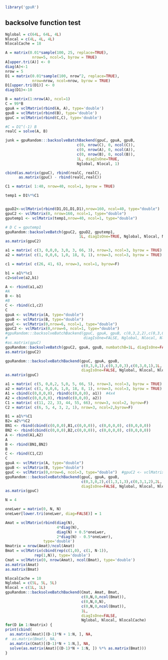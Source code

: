 <!--
%\VignetteEngine{knitr::knitr}
%\VignetteIndexEntry{backsolveBatch}
-->


```r
library('gpuR')
```


## backsolve function test
```r
Nglobal = c(64L, 64L, 4L)
Nlocal = c(4L, 4L, 4L)
NlocalCache = 18
```


```r

A = matrix(0.01*sample(100, 25, replace=TRUE),
            nrow=5, ncol=5, byrow = TRUE) 
A[upper.tri(A)] <- 0
diag(A)<-1
nrow = 5
D1 = matrix(0.01*sample(100, nrow^2, replace=TRUE),
            nrow=nrow, ncol=nrow, byrow = TRUE) 
D1[upper.tri(D1)] <- 0
diag(D1)<-10

B = matrix(1:nrow(A), ncol=1)
C = 99*B
gpuA = vclMatrix(rbind(A, A), type='double')
gpuB = vclMatrix(rbind(B), type='double')
gpuC = vclMatrix(rbind(C,C), type='double')

#C = D1^(-1) B
realC = solve(A, B)

junk = gpuRandom:::backsolveBatchBackend(gpuC, gpuA, gpuB,
                                c(0, nrow(C), 0, ncol(C)),
                                c(0, nrow(A), 0, ncol(A)),
                                c(0, nrow(B), 0, ncol(B)),
                                1L, diagIsOne=TRUE, 
                                Nglobal, Nlocal, 1)

cbind(as.matrix(gpuC), rbind(realC, realC),
      as.matrix(gpuC) - rbind(realC,realC))
```


```r
C1 = matrix( 1:40, nrow=40, ncol=1, byrow = TRUE) 

temp1 = D1%*%C1


gpuD2<-vclMatrix(rbind(D1,D1,D1,D1),nrow=160, ncol=40, type="double")
gpuC2 <- vclMatrix(0, nrow=160, ncol=1, type="double")
gputemp1 <- vclMatrix(temp1,nrow=40, ncol=1, type="double")

# D C = gputemp1
gpuRandom::backsolveBatch(gpuC2, gpuD2, gputemp1, 
                                 1L, diagIsOne=TRUE, Nglobal, Nlocal, NlocalCache)
as.matrix(gpuC2)
```



```r
a1 = matrix( c(3, 0,0,0, 3,0, 3, 66, 3), nrow=3, ncol=3, byrow = TRUE) 
a2 = matrix( c(1, 0,0,6, 1,0, 18, 8, 1), nrow=3, ncol=3, byrow = TRUE) 

c1 = matrix( c(26, 41, 6), nrow=3, ncol=1, byrow=F) 

b1 = a1%*%c1
c2=solve(a2,b1)

A <- rbind(a1,a2)
#A
B <- b1
#B
C <- rbind(c1,c2)
C
gpuA <- vclMatrix(A, type="double")
gpuB <- vclMatrix(B, type="double")
gpuC <- vclMatrix(0,nrow=6, ncol=1, type="double")  
gpuC2 <- vclMatrix(0,nrow=6, ncol=1, type="double")
#gpuRandom:::backsolveBatchBackend(gpuC, gpuA, gpuB, c(0,3,2,2),c(0,3,0,3),c(0,3,0,2),2L,
#                                  diagIsOne=FALSE, Nglobal, Nlocal, NlocalCache)
#as.matrix(gpuC)
gpuRandom::backsolveBatch(gpuC2, gpuA, gpuB, numbatchB=1L, diagIsOne=FALSE, Nglobal=c(8L,8L,4L), Nlocal=Nlocal, NlocalCache=NlocalCache)
as.matrix(gpuC2)

gpuRandom:::backsolveBatchBackend(gpuC, gpuA, gpuB, 
                                  c(0,3,0,1),c(0,3,0,3),c(0,3,0,1),1L,
                                  diagIsOne=FALSE, Nglobal, Nlocal, NlocalCache)
as.matrix(gpuC)

```


```r
a1 = matrix( c(5, 0,0,2, 5,0, 5, 66, 5), nrow=3, ncol=3, byrow = TRUE) 
a2 = matrix( c(1, 0,0,6, 1,0, 18, 8, 1), nrow=3, ncol=3, byrow = TRUE) 
A1 = cbind(c(0,0,0,0), rbind(c(0,0,0), a1))  #4x4
A2 = cbind(c(0,0,0,0), rbind(c(0,0,0), a2))
C1 = matrix( c(11, 22, 33, 44, 55, 66), nrow=3, ncol=2, byrow=F) 
C2 = matrix( c(6, 5, 4, 3, 2, 1), nrow=3, ncol=2,byrow=F)  

B1 = a1%*%C1
B2= a2%*%C2
BN1 <- rbind(cbind(c(0,0,0),B1,c(0,0,0)), c(0,0,0,0), c(0,0,0,0))
BN2 <- rbind(cbind(c(0,0,0),B2,c(0,0,0)), c(0,0,0,0), c(0,0,0,0))
A <- rbind(A1,A2)
A
B <- rbind(BN1,BN2)
B
C <- rbind(C1,C2)
C
gpuA <- vclMatrix(A, type="double")
gpuB <- vclMatrix(B, type="double")
gpuC <- vclMatrix(0,nrow=6, ncol=3, type="double")  #gpuC2 <- vclMatrix(0,nrow=6, ncol=2, type="double")
gpuRandom:::backsolveBatchBackend(gpuC, gpuA, gpuB, 
                                  c(0,3,0,2),c(1,3,1,3),c(0,3,1,2),2L,
                                  diagIsOne=FALSE, Nglobal, Nlocal, NlocalCache)
as.matrix(gpuC)

```





```r
N = 4

oneLwer = matrix(0, N, N)
oneLwer[lower.tri(oneLwer, diag=FALSE)] = 1

Amat = vclMatrix(rbind(diag(N), 
                       4*diag(N), 
                       diag(N) + 0.5*oneLwer,
                       2*diag(N) - 0.5*oneLwer),
                 type='double')
Nmatrix = nrow(Amat)/ncol(Amat)
Bmat = vclMatrix(cbind(rep(c(1,0), c(1, N-1)),
             rep(1,N)), type='double')
Cmat = vclMatrix(0, nrow(Amat), ncol(Bmat), type='double')
as.matrix(Amat)
as.matrix(Bmat)

NlocalCache = 10
Nglobal = c(5L, 5L, 5L)
Nlocal = c(1L, 1L) 
gpuRandom:::backsolveBatchBackend(Cmat, Amat, Bmat, 
                                  c(0,N,0,ncol(Bmat)),
                                  c(0,N,0,N),
                                  c(0,N,0,ncol(Bmat)),
                                  1L,
                                  diagIsOne=FALSE, 
                                  Nglobal, Nlocal, NlocalCache)
for(D in 1:Nmatrix) {
print(cbind(
  as.matrix(Amat)[(D-1)*N + 1:N, ], NA,
#  as.matrix(Bmat), NA,
  as.matrix(Cmat)[(D-1)*N + 1:N,], NA,
  solve(as.matrix(Amat)[(D-1)*N + 1:N, ]) %*% as.matrix(Bmat)))
}
```
